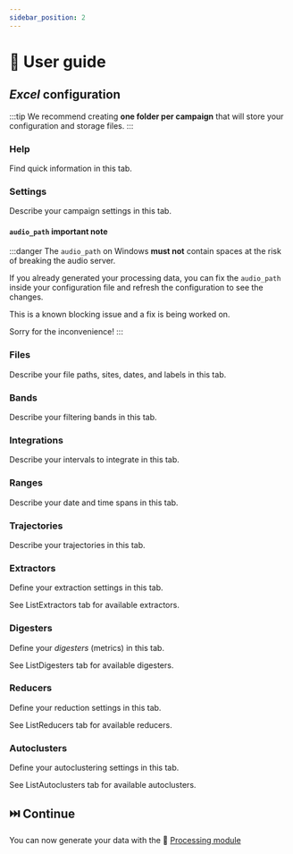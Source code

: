 ```yaml
---
sidebar_position: 2
---
```



# 📖 User guide

## <ExcelIcon/> _Excel_ configuration

:::tip
We recommend creating **one folder per campaign** that will store your
configuration and storage files.
:::

### <ExcelTab background="#eeeeee">Help</ExcelTab>

Find quick information in this tab.

### <ExcelTab background="#ffffa6">Settings</ExcelTab>

Describe your campaign settings in this tab.

#### `audio_path` important note

:::danger
The `audio_path` on Windows **must not** contain spaces at the risk of breaking
the audio server.

If you already generated your processing data, you can fix the `audio_path`
inside your configuration file and refresh the configuration to see the
changes.

This is a known blocking issue and a fix is being worked on.

Sorry for the inconvenience!
:::

### <ExcelTab background="#ffffa6">Files</ExcelTab>

Describe your file paths, sites, dates, and labels in this tab.

### <ExcelTab background="#ffffa6">Bands</ExcelTab>

Describe your filtering bands in this tab.

### <ExcelTab background="#ffffa6">Integrations</ExcelTab>

Describe your intervals to integrate in this tab.

### <ExcelTab background="#ffffa6">Ranges</ExcelTab>

Describe your date and time spans in this tab.

### <ExcelTab background="#ffffa6">Trajectories</ExcelTab>

Describe your trajectories in this tab.

### <ExcelTab background="#b4c7dc">Extractors</ExcelTab>

Define your extraction settings in this tab.

See <ExcelTab background="#eeeeee">ListExtractors</ExcelTab> tab for available
extractors.

### <ExcelTab background="#b4c7dc">Digesters</ExcelTab>

Define your _digesters_ (metrics) in this tab.

See <ExcelTab background="#eeeeee">ListDigesters</ExcelTab> tab for available
digesters.

### <ExcelTab background="#b4c7dc">Reducers</ExcelTab>

Define your reduction settings in this tab.

See <ExcelTab background="#eeeeee">ListReducers</ExcelTab> tab for available
reducers.

### <ExcelTab background="#b4c7dc">Autoclusters</ExcelTab>

Define your autoclustering settings in this tab.

See <ExcelTab background="#eeeeee">ListAutoclusters</ExcelTab> tab for available
autoclusters.

## ⏭️ Continue

You can now generate your data with the 🧮 [Processing module](../../processing/)
